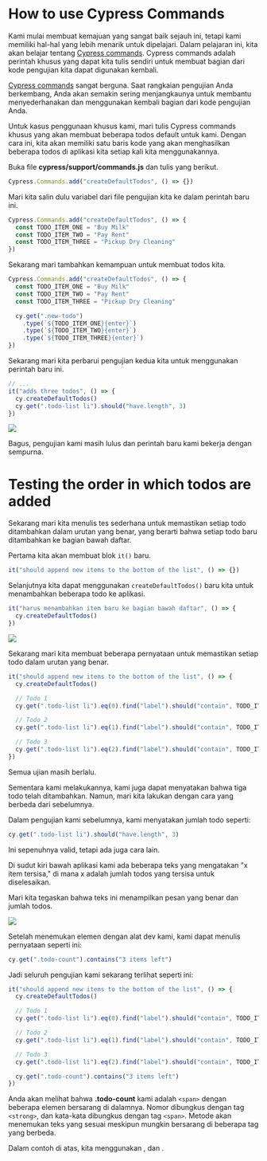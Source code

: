# How to use Cypress Commands

Kami mulai membuat kemajuan yang sangat baik sejauh ini, tetapi kami memiliki hal-hal yang lebih menarik untuk dipelajari. Dalam pelajaran ini, kita akan belajar tentang [Cypress commands](https://docs.cypress.io/api/cypress-api/custom-commands). Cypress commands adalah perintah khusus yang dapat kita tulis sendiri untuk membuat bagian dari kode pengujian kita dapat digunakan kembali.

[Cypress commands](https://docs.cypress.io/api/cypress-api/custom-commands) sangat berguna. Saat rangkaian pengujian Anda berkembang, Anda akan semakin sering menjangkaunya untuk membantu menyederhanakan dan menggunakan kembali bagian dari kode pengujian Anda.

Untuk kasus penggunaan khusus kami, mari tulis Cypress commands khusus yang akan membuat beberapa todos default untuk kami. Dengan cara ini, kita akan memiliki satu baris kode yang akan menghasilkan beberapa todos di aplikasi kita setiap kali kita menggunakannya.

Buka file **cypress/support/commands.js** dan tulis yang berikut.

```js
Cypress.Commands.add("createDefaultTodos", () => {})
```

Mari kita salin dulu variabel dari file pengujian kita ke dalam perintah baru ini.

```js
Cypress.Commands.add("createDefaultTodos", () => {
  const TODO_ITEM_ONE = "Buy Milk"
  const TODO_ITEM_TWO = "Pay Rent"
  const TODO_ITEM_THREE = "Pickup Dry Cleaning"
})
```

Sekarang mari tambahkan kemampuan untuk membuat todos kita.

```js
Cypress.Commands.add("createDefaultTodos", () => {
  const TODO_ITEM_ONE = "Buy Milk"
  const TODO_ITEM_TWO = "Pay Rent"
  const TODO_ITEM_THREE = "Pickup Dry Cleaning"

  cy.get(".new-todo")
    .type(`${TODO_ITEM_ONE}{enter}`)
    .type(`${TODO_ITEM_TWO}{enter}`)
    .type(`${TODO_ITEM_THREE}{enter}`)
})
```

Sekarang mari kita perbarui pengujian kedua kita untuk menggunakan perintah baru ini.

```js
// ...
it("adds three todos", () => {
  cy.createDefaultTodos()
  cy.get(".todo-list li").should("have.length", 3)
})
```

![](/images/testing-your-first-application/how-to-use-cypress-commands/Screen_Shot_2021-06-25_at_12.02.31_PM.png)

Bagus, pengujian kami masih lulus dan perintah baru kami bekerja dengan sempurna.

# Testing the order in which todos are added

Sekarang mari kita menulis tes sederhana untuk memastikan setiap todo ditambahkan dalam urutan yang benar, yang berarti bahwa setiap todo baru ditambahkan ke bagian bawah daftar.

Pertama kita akan membuat blok `it()` baru.

```js
it("should append new items to the bottom of the list", () => {})
```

Selanjutnya kita dapat menggunakan `createDefaultTodos()` baru kita untuk menambahkan beberapa todo ke aplikasi.

```js
it("harus menambahkan item baru ke bagian bawah daftar", () => {
  cy.createDefaultTodos()
})
```

![](/images/testing-your-first-application/how-to-use-cypress-commands/Screen_Shot_2021-06-25_at_12.08.55_PM.png)

Sekarang mari kita membuat beberapa pernyataan untuk memastikan setiap todo dalam urutan yang benar.

```js
it("should append new items to the bottom of the list", () => {
  cy.createDefaultTodos()

  // Todo 1
  cy.get(".todo-list li").eq(0).find("label").should("contain", TODO_ITEM_ONE)

  // Todo 2
  cy.get(".todo-list li").eq(1).find("label").should("contain", TODO_ITEM_TWO)

  // Todo 3
  cy.get(".todo-list li").eq(2).find("label").should("contain", TODO_ITEM_THREE)
})
```

Semua ujian masih berlalu.

Sementara kami melakukannya, kami juga dapat menyatakan bahwa tiga todo telah ditambahkan. Namun, mari kita lakukan dengan cara yang berbeda dari sebelumnya.

Dalam pengujian kami sebelumnya, kami menyatakan jumlah todo seperti:

```js
cy.get(".todo-list li").should("have.length", 3)
```

Ini sepenuhnya valid, tetapi ada juga cara lain.

Di sudut kiri bawah aplikasi kami ada beberapa teks yang mengatakan "x item tersisa," di mana x adalah jumlah todos yang tersisa untuk diselesaikan.

Mari kita tegaskan bahwa teks ini menampilkan pesan yang benar dan jumlah todos.

![](/images/testing-your-first-application/how-to-use-cypress-commands/Screen_Shot_2021-06-25_at_12.16.12_PM.png)

Setelah menemukan elemen dengan alat dev kami, kami dapat menulis pernyataan seperti ini:

```js
cy.get(".todo-count").contains("3 items left")
```

Jadi seluruh pengujian kami sekarang terlihat seperti ini:

```js
it("should append new items to the bottom of the list", () => {
  cy.createDefaultTodos()

  // Todo 1
  cy.get(".todo-list li").eq(0).find("label").should("contain", TODO_ITEM_ONE)

  // Todo 2
  cy.get(".todo-list li").eq(1).find("label").should("contain", TODO_ITEM_TWO)

  // Todo 3
  cy.get(".todo-list li").eq(2).find("label").should("contain", TODO_ITEM_THREE)

  cy.get(".todo-count").contains("3 items left")
})
```

Anda akan melihat bahwa **.todo-count** kami adalah `<span>` dengan beberapa elemen bersarang di dalamnya. Nomor dibungkus dengan tag `<strong>`, dan kata-kata dibungkus dengan tag `<span>`. Metode <apiLink apiName="contains" displayName="cy.contains()" /> akan menemukan teks yang sesuai meskipun mungkin bersarang di beberapa tag yang berbeda.

Dalam contoh di atas, kita menggunakan <apiLink apiName="should" displayName="cy.should()" />, dan <apiLink apiName="contains" displayName="cy.contains()" />.
